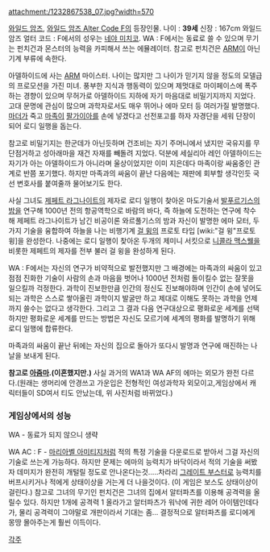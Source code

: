 attachment:/1232867538_07.jpg?width=570

[[와일드 암즈]], [[와일드 암즈 Alter Code F]]의 등장인물. 
나이 : '''39세''' 신장 : 167cm
와일드 암즈 얼터 코드 : F에서의 성우는 [[네야 미치코]].
WA : F에서는 동료로 쓸 수 있으며 무기는 펀치건과 몬스터의 능력을 카피해서 쓰는 에뮬레이터. 참고로 펀치건은 [[ARM]]이 아닌 기계 부류에 속한다.

아델하이드에 사는 [[ARM]] 마이스터. 나이는 많지만 그 나이가 믿기지 않을 정도의 모델급의 프로모션을 가진 미녀. 풍부한 지식과 행동력이 있으며 제멋대로 마이페이스에 폭주하는 경향이 있으며 무허가로 아델하이드 지하에 자기 마음대로 비밀기지까지 지었다. 고대 문명에 관심이 많으며 과학자로서도 매우 뛰어나 에마 모터 등 여러가질 발명했다. [[마더]]가 죽고 [[마족]]이 [[팔가이아]]를 손에 넣겠다고 선전포고를 하자 자경단을 세워 단장이 되어 로디 일행을 돕는다.

참고로 비밀기지는 한군데가 아닌듯하며 건조비는 자기 주머니에서 냈지만 국유지를 무단점거하고 성아래마을 재건 자재를 빼돌려 지었다. 덕분에 세실리아 레인 아델하이드는 자기가 아는 아델하이드가 아니라며 울상이었지만 이미 지은데다 마족이랑 싸움중인 관계로 반쯤 포기했다. 하지만 마족과의 싸움이 끝난 다음에는 재판에 회부할 생각인듯 국선 변호사를 붙여줄까 물어보기도 한다.

사실 그녀도 [[제페트 라그나이트]]의 제자로 로디 일행이 찾아온 마도기술서 [[발푸르기스의 밤]]을 연구해 1000년 전의 항공역학으로 바람의 바다, 즉 하늘에 도전하는 연구에 착수해 제페트 라그나이트가 남긴 비공이론 와르풀기스의 밤과 자신이 발명한 에마 모터, 두가지 기술을 융합하여 하늘을 나는 비행기계 [[걸 윙]]의 프로토 타입 [wiki:"걸 윙"프로토 윙]을 완성한다. 나중에는 로디 일행이 찾아온 두개의 제미니 서킷으로 [[니콜라 맥스웰]]을 비롯한 제페트의 제자를 전부 불러 걸 윙을 완성하게 된다.

WA : F에서는 자신의 연구가 비약적으로 발전했지만 그 배경에는 마족과의 싸움이 있고 점점 진화한 기술이 사람의 손과 마음을 벗어나 1000년 전처럼 돌이킬수 없는 잘못을 일으킬까 걱정한다. 과학이 진보한만큼 인간의 정신도 진보해야하며 인간이 손에 넣어도 되는 과학은 스스로 쌓아올린 과학이지 발굴만 하고 제대로 이해도 못하는 과학을 언제까지 쓸수는 없다고 생각한다. 그리고 그 결과 다음 연구대상으로 평화로운 세계를 선택하지만 평화로운 세계를 만드는 방법은 자신도 모르기에 세계의 평화를 발명하기 위해 로디 일행에 합류한다.

마족과의 싸움이 끝난 뒤에는 자신의 집으로 돌아가 또다시 발명과 연구에 매진하는 나날을 보내게 된다.

'''참고로 [[아줌마]].(이혼했지만.)''' 사실 과거의 WA1과 WA AF의 에마는 외모가 완전 다르다.(원래는 생머리에 안경쓰고 가운입은 전형적인 여성과학자 외모이고,게임상에서 캐릭터들이 SD여서 티도 안났는데, 위 사진처럼 바뀌었다.)

=== 게임상에서의 성능 ===
WA - 동료가 되지 않으니 생략

WA AC : F - [[마리아벨 아미티지]]처럼 적의 특정 기술을 다운로드로 받아서 그걸 자신의 기술로 쓰는게 가능하다. 하지만 문제는 에마의 능력치가 바닥이라서 적의 기술을 써봤자 데미지가 완전히 개털릴 정도로 안나온다는것.....차라리 [[그레이트 부스터]]로 능력치를 버프시키거나 적에게 상태이상을 거는게 더 나을것이다. (이 게임은 보스도 상태이상이 걸린다.) 참고로 그녀의 무기인 펀치건은 그녀의 집에서 알터파츠를 이용해 공격력을 올릴수 있다. 하지만 1개에 공격력 1 올라가고 알터파츠가 워낙에 귀한 레어 아이템인데다가, 물리 공격력이 그야말로 개판이라서 기대는 좀... 결정적으로
알터파츠를 로디에게 몽땅 몰아주는게 훨씬 이득이다.

[[각주]]
